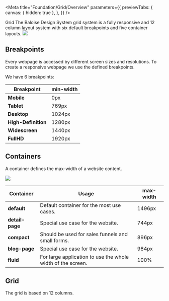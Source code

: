 
<Meta
  title="Foundation/Grid/Overview"
  parameters={{
    previewTabs: {
      canvas: { hidden: true },
    },
  }}
/>

<bal-doc-banner subtitle="Foundation" color="green">
  Grid
</bal-doc-banner>

<bal-doc-lead>
  The Baloise Design System grid system is a fully responsive and 12 column layout system with six default breakpoints
  and five container layouts.
</bal-doc-lead>


<img src={GridOverview} />

## Breakpoints

Every webpage is accessed by different screen sizes and resolutions. To create a responsive webpage we use the defined
breakpoints.

We have 6 breakpoints:

| Breakpoint          | min-width |
| ------------------- | --------- |
| **Mobile**          | 0px       |
| **Tablet**          | 769px     |
| **Desktop**         | 1024px    |
| **High-Definition** | 1280px    |
| **Widescreen**      | 1440px    |
| **FullHD**          | 1920px    |

## Containers

A container defines the max-width of a website content.


<img src={LayoutOverview} />

| Container       | Usage                                                       | max-width |
| --------------- | ----------------------------------------------------------- | --------- |
| **default**     | Default container for the most use cases.                   | 1496px    |
| **detail-page** | Special use case for the website.                           | 744px     |
| **compact**     | Should be used for sales funnels and small forms.           | 896px     |
| **blog-page**   | Special use case for the website.                           | 984px     |
| **fluid**       | For large application to use the whole width of the screen. | 100%      |

## Grid

The grid is based on 12 columns.

<bal-doc-github link="/stories/foundation/grid/00-overview.stories.mdx"></bal-doc-github>
